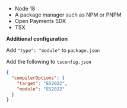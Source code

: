 
<Disclosure toggleText='Prerequisites' client:load>

- Node 18
- A package manager such as NPM or PNPM
- <LinkOut href='https://github.com/interledger/open-payments/tree/main/packages/open-payments'>
    Open Payments SDK
  </LinkOut>
- <LinkOut href='https://www.npmjs.com/package/tsx'>TSX</LinkOut>

**Additional configuration**

Add `"type": "module"` to `package.json`

Add the following to `tsconfig.json`

```json
{
  "compilerOptions": {
    "target": "ES2022",
    "module": "ES2022"
  }
}
```

</Disclosure>
